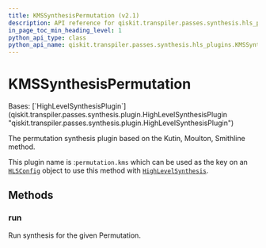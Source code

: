```yaml
---
title: KMSSynthesisPermutation (v2.1)
description: API reference for qiskit.transpiler.passes.synthesis.hls_plugins.KMSSynthesisPermutation in qiskit v2.1
in_page_toc_min_heading_level: 1
python_api_type: class
python_api_name: qiskit.transpiler.passes.synthesis.hls_plugins.KMSSynthesisPermutation
---
```


# KMSSynthesisPermutation

<Class id="qiskit.transpiler.passes.synthesis.hls_plugins.KMSSynthesisPermutation" isDedicatedPage={true} github="https://github.com/Qiskit/qiskit/tree/stable/2.1/qiskit/transpiler/passes/synthesis/hls_plugins.py#L800-L813" signature="qiskit.transpiler.passes.synthesis.hls_plugins.KMSSynthesisPermutation" modifiers="class">
  Bases: [`HighLevelSynthesisPlugin`](qiskit.transpiler.passes.synthesis.plugin.HighLevelSynthesisPlugin "qiskit.transpiler.passes.synthesis.plugin.HighLevelSynthesisPlugin")

  The permutation synthesis plugin based on the Kutin, Moulton, Smithline method.

  This plugin name is :`permutation.kms` which can be used as the key on an [`HLSConfig`](qiskit.transpiler.passes.HLSConfig "qiskit.transpiler.passes.HLSConfig") object to use this method with [`HighLevelSynthesis`](qiskit.transpiler.passes.HighLevelSynthesis "qiskit.transpiler.passes.HighLevelSynthesis").

  ## Methods

  ### run

  <Function id="qiskit.transpiler.passes.synthesis.hls_plugins.KMSSynthesisPermutation.run" github="https://github.com/Qiskit/qiskit/tree/stable/2.1/qiskit/transpiler/passes/synthesis/hls_plugins.py#L807-L813" signature="run(high_level_object, coupling_map=None, target=None, qubits=None, **options)">
    Run synthesis for the given Permutation.
  </Function>
</Class>

